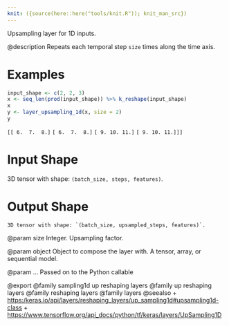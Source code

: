 ```yaml
---
knit: ({source(here::here("tools/knit.R")); knit_man_src})
---
```

Upsampling layer for 1D inputs.

@description
Repeats each temporal step `size` times along the time axis.

# Examples
```r
input_shape <- c(2, 2, 3)
x <- seq_len(prod(input_shape)) %>% k_reshape(input_shape)
x
y <- layer_upsampling_1d(x, size = 2)
y
```

 `[[ 6.  7.  8.]`
  `[ 6.  7.  8.]`
  `[ 9. 10. 11.]`
  `[ 9. 10. 11.]]]`

# Input Shape
3D tensor with shape: `(batch_size, steps, features)`.

# Output Shape
    3D tensor with shape: `(batch_size, upsampled_steps, features)`.

@param size
Integer. Upsampling factor.

@param object
Object to compose the layer with. A tensor, array, or sequential model.

@param ...
Passed on to the Python callable

@export
@family sampling1d up reshaping layers
@family up reshaping layers
@family reshaping layers
@family layers
@seealso
+ <https:/keras.io/api/layers/reshaping_layers/up_sampling1d#upsampling1d-class>
+ <https://www.tensorflow.org/api_docs/python/tf/keras/layers/UpSampling1D>

